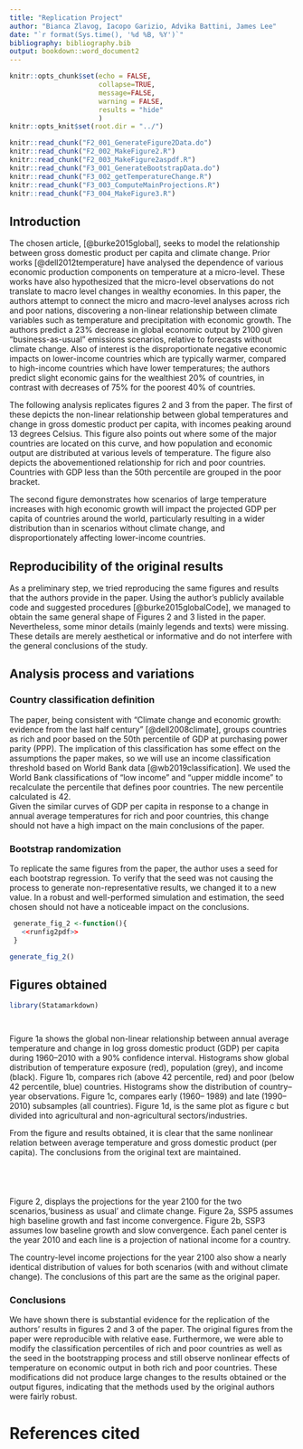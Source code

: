 ```yaml
---
title: "Replication Project"
author: "Bianca Zlavog, Iacopo Garizio, Advika Battini, James Lee"
date: "`r format(Sys.time(), '%d %B, %Y')`"
bibliography: bibliography.bib
output: bookdown::word_document2
---
```


```r
knitr::opts_chunk$set(echo = FALSE,
                      collapse=TRUE,
                      message=FALSE,
                      warning = FALSE,
                      results = "hide"
                      )
knitr::opts_knit$set(root.dir = "../")

knitr::read_chunk("F2_001_GenerateFigure2Data.do")
knitr::read_chunk("F2_002_MakeFigure2.R")
knitr::read_chunk("F2_003_MakeFigure2aspdf.R")
knitr::read_chunk("F3_001_GenerateBootstrapData.do")
knitr::read_chunk("F3_002_getTemperatureChange.R")
knitr::read_chunk("F3_003_ComputeMainProjections.R")
knitr::read_chunk("F3_004_MakeFigure3.R")
```
## Introduction
The chosen article, [@burke2015global], seeks to model the relationship between gross domestic product per capita and climate change. Prior works [@dell2012temperature]  have analysed the dependence of various economic production components on temperature at a micro-level. These works have also hypothesized that the micro-level observations do not translate to macro level changes in wealthy economies. In this paper, the authors attempt to connect the micro and macro-level analyses across rich and poor nations, discovering a non-linear relationship between climate variables such as temperature and precipitation with economic growth. The authors predict a 23% decrease in global economic output by 2100 given “business-as-usual” emissions scenarios, relative to forecasts without climate change. Also of interest is the disproportionate negative economic impacts on lower-income countries which are typically warmer, compared to high-income countries which have lower temperatures; the authors predict slight economic gains for the wealthiest 20% of countries, in contrast with decreases of 75% for the poorest 40% of countries.

The following analysis replicates figures 2 and 3 from the paper. The first of these depicts the non-linear relationship between global temperatures and change in gross domestic product per capita, with incomes peaking around 13 degrees Celsius. This figure also points out where some of the major countries are located on this curve, and how population and economic output are distributed at various levels of temperature.
The figure also depicts the abovementioned relationship for rich and poor countries. Countries with GDP less than the 50th percentile are grouped in the poor bracket. 

The second figure demonstrates how scenarios of large temperature increases with high economic growth will impact the projected GDP per capita of countries around the world, particularly resulting in a wider distribution than in scenarios without climate change, and disproportionately affecting lower-income countries.

## Reproducibility of the original results
As a preliminary step, we tried reproducing the same figures and results that the authors provide in the paper. Using the author's publicly available code and suggested procedures [@burke2015globalCode], we managed to obtain the same general shape of Figures 2 and 3 listed in the paper. Nevertheless, some minor details (mainly legends and texts) were missing. These details are merely aesthetical or informative and do not interfere with the general conclusions of the study.

## Analysis process and variations

### Country classification definition
The paper, being consistent with "Climate change and economic growth: evidence from the last half century" [@dell2008climate], groups countries as rich and poor based on the 50th percentile of GDP at purchasing power parity (PPP). The implication of this classification has some effect on the assumptions the paper makes, so we will use an income classification threshold based on World Bank data [@wb2019classification]. We used the World Bank classifications of "low income" and "upper middle income" to recalculate the percentile that defines poor countries. The new percentile calculated is 42.  
Given the similar curves of GDP per capita in response to a change in annual average temperatures for rich and poor countries, this change should not have a high impact on the main conclusions of the paper.

### Bootstrap randomization
To replicate the same figures from the paper, the author uses a seed for each bootstrap regression. To verify that the seed was not causing the process to generate non-representative results, we changed it to a new value. In a robust and well-performed simulation and estimation, the seed chosen should not have a noticeable impact on the conclusions.

```r

 generate_fig_2 <-function(){
   <<runfig2pdf>>
 }

generate_fig_2()
```



## Figures obtained
```r
library(Statamarkdown)
```

```stata

```

```r

```

\newline


Figure 1a shows the global non-linear relationship between annual average temperature and change in log gross domestic product (GDP) per capita during 1960–2010 with a 90% confidence interval. Histograms show global distribution of temperature exposure (red), population (grey), and income (black). 
Figure 1b, compares rich (above 42 percentile, red) and poor (below 42 percentile, blue) countries. 
Histograms show the distribution of country–year observations. 
Figure 1c, compares early (1960– 1989) and late (1990–2010) subsamples (all countries). 
Figure 1d, is the same plot as figure c but divided into agricultural and non-agricultural sectors/industries.

From the figure and results obtained, it is clear that the same nonlinear relation between average temperature and gross domestic product (per capita). The conclusions from the original text are maintained.

```stata

```

```r

```

```r

```


```r

```

\newline

Figure 2, displays the projections for the year 2100 for the two scenarios,‘business as usual’ and climate change. Figure 2a, SSP5 assumes high baseline growth and fast income convergence. Figure 2b, SSP3 assumes low baseline growth and slow convergence. Each panel center is the year 2010 and each line is a projection of national income for a country. 

The country-level income projections for the year 2100 also show a nearly identical distribution of values for both scenarios (with and without climate change). The conclusions of this part are the same as the original paper.

### Conclusions
We have shown there is substantial evidence for the replication of the authors' results in figures 2 and 3 of the paper. The original figures from the paper were reproducible with relative ease. Furthermore, we were able to modify the classification percentiles of rich and poor countries as well as the seed in the bootstrapping process and still observe nonlinear effects of temperature on economic output in both rich and poor countries. These modifications did not produce large changes to the results obtained or the output figures, indicating that the methods used by the original authors were fairly robust.

# References cited


